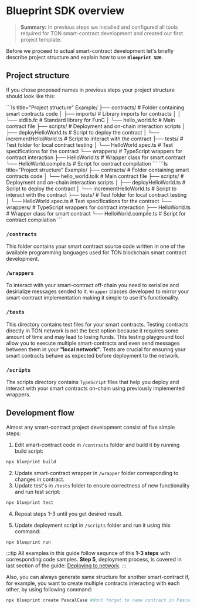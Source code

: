 
# Blueprint SDK overview

> **Summary:** In previous steps we installed and configured all tools required for TON smart-contract development and created our first project template. 

Before we proceed to actual smart-contract development let's briefly describe project structure and explain how to use **`Blueprint SDK`**.

## Project structure

If you chose proposed names in previous steps your project structure should look like this:

<Tabs groupId="language">
<TabItem value="FunC" label="FunC">
```ls title="Project structure"
Example/
├── contracts/           # Folder containing smart contracts code
│   ├── imports/         # Library imports for contracts
│   │   └── stdlib.fc    # Standard library for FunC
│   └── hello_world.fc   # Main contract file
├── scripts/             # Deployment and on-chain interaction scripts
│   ├── deployHelloWorld.ts     # Script to deploy the contract
│   └── incrementHelloWorld.ts  # Script to interact with the contract
├── tests/               # Test folder for local contract testing
│   └── HelloWorld.spec.ts      # Test specifications for the contract
└── wrappers/            # TypeScript wrappers for contract interaction
    ├── HelloWorld.ts           # Wrapper class for smart contract
    └── HelloWorld.compile.ts   # Script for contract compilation
```
</TabItem>
<TabItem value="Tolk" label="Tolk">
```ls title="Project structure"
Example/
├── contracts/           # Folder containing smart contracts code
│   └── hello_world.tolk # Main contract file
├── scripts/             # Deployment and on-chain interaction scripts
│   ├── deployHelloWorld.ts     # Script to deploy the contract
│   └── incrementHelloWorld.ts  # Script to interact with the contract
├── tests/               # Test folder for local contract testing
│   └── HelloWorld.spec.ts      # Test specifications for the contract
└── wrappers/            # TypeScript wrappers for contract interaction
    ├── HelloWorld.ts           # Wrapper class for smart contract
    └── HelloWorld.compile.ts   # Script for contract compilation
```
</TabItem>
</Tabs>

### `/contracts`

This folder contains your smart contract source code written in one of the available programming languages used for TON blockchain smart contract development.

### `/wrappers`

To interact with your smart-contract off-chain you need to serialize and desirialize messages sended to it. `Wrapper` classes developed to mirror your smart-contract implementation making it simple to use it's functionality.

### `/tests`

This directory contains test files for your smart contracts. Testing contracts directly in TON network is not the best option because it requires some amount of time and may lead to losing funds. This testing playground tool allow you to execute multiple smart-contracts and even send messages between them in your **"local network"**. Tests are crucial for ensuring your smart contracts behave as expected before deployment to the network.

### `/scripts`

The scripts directory contains `TypeScript` files that help you deploy and interact with your smart contracts on-chain using previously implemented wrappers.

## Development flow

Almost any smart-contract project development consist of five simple steps:

 1. Edit smart-contract code in `/contracts` folder and build it by running build script:

```bash
npx blueprint build
```

 2. Update smart-contract wrapper in `/wrapper` folder corresponding to changes in contract.
 3. Update test's in `/tests` folder to ensure correctness of new functionality and run test script:

```bash
npx blueprint test
```

 4. Repeat steps 1-3 until you get desired result.

 5. Update deployment script in `/scripts` folder and run it using this command:

```bash
npx blueprint run
```

:::tip
All examples in this guide follow sequnce of this **1-3 steps** with corresponding code samples. **Step 5**, deployment process, is covered in last section of the guide: [Deploying to network](/v3/guidelines/quick-start/developing-smart-contracts/deploying-to-network).
:::

Also, you can always generate same structure for another smart-contract if, for example, you want to create multiple contracts interacting with each other, by using following command:

```bash
npx blueprint create PascalCase #dont forget to name contract in PascalCase
```

